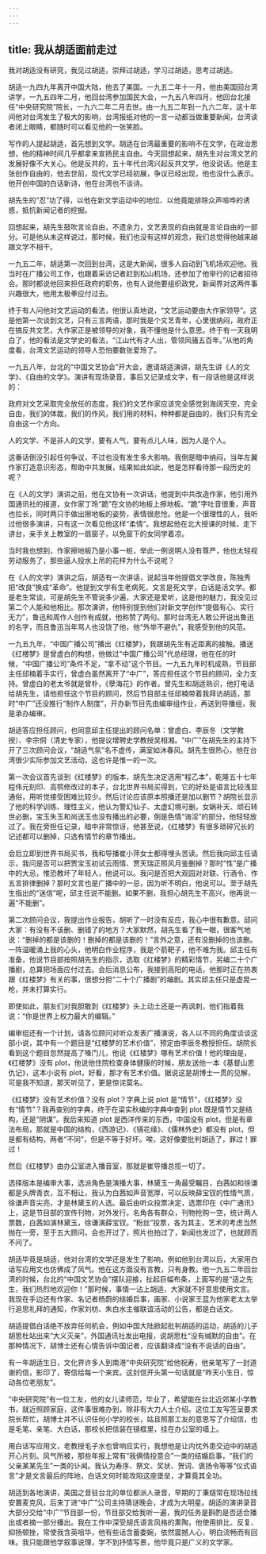 ```yaml
---
---
---
```

title: 我从胡适面前走过
---

我对胡适没有研究，我见过胡适，崇拜过胡适，学习过胡适，思考过胡适。

胡适一九四九年离开中国大陆，他去了美国。一九五二年十一月，他由美国回台湾讲学，一九五四年二月，他回台湾参加国民大会，一九五八年四月，他回台北接任“中央研究院”院长，一九六二年二月去世。由一九五二年到一九六二年，这十年间他对台湾发生了极大的影响，台湾报纸对他的一言一动都当做重要新闻，台湾读者闭上眼睛，都随时可以看见他的一张笑脸。

写作的人提起胡适，首先想到文学。胡适在台湾最重要的影响不在文学，在政治思想，他的精神时间几乎都拿来宣扬民主自由。今天回想起来，胡先生对台湾文艺的发展好像不大关心。他是反共的，五十年代台湾兴起反共文学，他没说话。他是主张创作自由的，他去世前，现代文学已经初展，争议已经出现，他也没什么表示。他开创中国的白话新诗，他在台湾也不谈诗。

胡先生的“忍”功了得，以他在新文学运动中的地位、以他竟能排除众声喧哗的诱惑，抵抗新闻记者的挖掘。

回想起来，胡先生鼓吹言论自由，不遗余力，文艺表现的自由就是言论自由的一部分。可是他从未这样说过，那时候，我们也没有这样的观念，我们总觉得他越来越跟文学不相干。

一九五二年，胡适第一次回到台湾，这是大新闻，很多人自动到飞机场欢迎他。我当时在广播公司工作，也跟着采访记者赶到松山机场，还参加了他举行的记者招待会。那时都说他回来担任政府的职务，也有人说他要组织政党，新闻界对这两件事兴趣很大，他用太极拳应付过去。

终于有人问他对文艺运动的看法，他很认真地说，“文艺运动要由大作家领导”。这是他第一次谈到文艺，只有三言两语，那时我是个文艺青年，心里很纳闷，政府正在搞反共文艺，大作家正是被领导的对象，我不懂他是什么意思。终于有一天我明白了，他的看法是文学史的看法，“江山代有才人出，管领风骚五百年。”从他的角度看，台湾文艺运动的领导人恐怕要数张爱玲了。

一九五八年，台北的“中国文艺协会”开大会，邀请胡适演讲，胡先生讲《人的文学》、《自由的文学》。演讲有现场录音，事后又记录成文字，有一段话他是这样说的：

政府对文艺采取完全放任的态度，我们的文艺作家应该完全感觉到海阔天空，完全自由，我们的体裁，我们的作风，我们用的材料，种种都是自由的，我们只有完全自由这一个方向。

人的文学、不是非人的文学，要有人气，要有点儿人味，因为人是个人。



这番话倒没引起任何争议，不过也没有发生多大影响。我倒是暗中纳闷，当年左翼作家打造意识形态，帮助中共发展，结果如此如此，他是怎样看待那一段历史的呢？

在《人的文学》演讲之前，他在文协有一次讲话，他提到中共改造作家，他引用外国通讯社的报道，女作家丁玲“跪”在文协的地板上擦地板。“跪”字吐音很重，声音也拉长，同时两只手做出擦地板的姿势，表情很悲怆。他是一个很理性的人，我听过他很多演讲，只有这一次看见他这样“柔情”。我想起他在北大授课的时候，走下讲台，亲手关上教室的一扇窗子，以免窗下的女同学着凉。

当时我也想到，作家擦地板乃是小事一桩，举此一例说明人没有尊严，他也太轻视劳动服务了，那些逼人投水上吊的花样为什么不说呢？

在《人的文学》演讲之后，胡适有一次讲话，说起当年他提倡文学改良，陈独秀把“改良”换成“革命”。他提到文学有生老病死，文言是死文学，白话是活文学。都是老生常谈，可是胡先生不管说多少遍，大家还是爱听，这是他的魅力，我没见过第二个人能和他相比。那次演讲，他特别提到他们对新文学创作“提倡有心、实行无力”，鲁迅和周作人创作有成就，他称赞了两句。那时台湾无人敢公开说出鲁迅的名字，而且鲁迅当年骂人也没饶了他，他“外举不避仇”，我感受到他的风范。

一九五九年，“中国广播公司”播出《红楼梦》，我跟胡先生有近距离的接触。播送《红楼梦》是曾虚白的构想，他做过“中国广播公司”代总经理，他在任的时候，“中国广播公司”条件不足，“拿不动”这个节目。一九五九年时机成熟，节目部主任邱楠着手实行，曾虚白虽然离开了“中广”，答应担任这个节目的顾问，全力支持。曾虚白的老太爷就是曾朴，《孽海花》的作者。曾先生和胡适熟识，他打电话给胡先生，请他担任这个节目的顾问，然后节目部主任邱楠带着我拜访胡适，那时“中广”还没推行“制作人制度”，开办新节目先由编审组作业，再送到导播组，我是承办编审。

胡适答应担任顾问，也同意邱主任提出的顾问名单：曾虚白、李辰冬（文学教授）、李宗侗（清史专家），他提议增聘史学教授吴相湘。“中广”在胡先生的主持下开了三次顾问会议，“胡适气氛”名不虚传，满室如沐春风。胡先生很热心，他在台湾很少实际参加文艺活动，这也许是惟一的一次。

第一次会议首先谈到《红楼梦》的版本，胡先生决定选用“程乙本”，乾隆五十七年程伟元刻印、高鹗修改过的本子，台北世界书局买得到，它的好处是语言比较浅显通俗，用听觉接受困难比较少。然后讨论应该原本照播还是加以删节？胡院长显示了他的科学训练、理性主义，他认为警幻仙子、太虚幻境可删，女娲补天、顽石转世必删，宝玉失玉和尚送玉也没有播出的必要，倒是色情“诲淫”的部分，他轻轻放过了。我在旁担任记录，暗中非常惊讶，他甚至说，《红楼梦》有很多琐碎冗长的记述都可以删掉，只选有情节的章节播出。

会后立即到世界书局买书，我和导播崔小萍女士都得埋头苦读。然后我向邱主任请示，我问是否可以把贾宝玉初试云雨情、贾天瑞正照风月鉴删掉？那时“性”是广播中的大忌，惟恐教坏了年轻人，他说可以。我问是否把大观园对对联、行酒令、作五言排律删掉？那时文言也是广播中的一忌，因为听不明白，他说可以。至于胡先生指出的“迷信”呢，邱主任说不能删。如果不删，我担心胡先生不高兴，他再说一遍“不能删”。

第二次顾问会议，我提出作业报告，胡听了一时没有反应，我心中很有歉意。邱问大家：有没有不该删、删错了的地方？大家默然，胡先生看了我一眼，很客气地说：“删掉的都是该删的！删掉的都是该删的！”言外之意，还有没删掉的也该删。一阵温暖涌上我的心头，他明白作业程序，我是个箭靶子，他不难为我。邱主任有准备，他说节目部按照胡先生的指示，选取《红楼梦》的精彩情节，另编二十个广播剧，总算把场面应付过去。会后消息公布，我接到高阳的电话，他那时正在热衷跟《红楼梦》有关的事，很想分担“二十个广播剧”的编剧。其实邱主任只是虚晃一枪，并未打算实行。

即使如此，朋友们对我胆敢到《红楼梦》头上动土还是一再讽刺，他们指着我说：“你是世界上权力最大的编辑。”

编审组还有一个计划，请各位顾问对听众发表广播演说，各人以不同的角度谈谈这部小说，其中有一个题目是“红楼梦的艺术价值”，预定由李辰冬教授担任。胡院长看到这个题目忽然提高了嗓门儿，他说《红楼梦》哪有艺术价值！他的理由是，《红楼梦》没有 plot，他说他住院检查身体健康的时候，朋友送他一本《基督山恩仇记》，这本小说有 plot，好看，那才有艺术价值。据说这是胡博士一贯的见解，可是我不知道，那天听见了，更是惊诧莫名。

《红楼梦》没有艺术价值？没有 plot？字典上说 plot 是“情节”，《红楼梦》没有“情节”？我再查别的字典，终于在梁实秋编的字典中查到 plot 既是情节又是结构，还是“阴谋”。我后来知道 plot 是西洋传来的东西，中国没有 plot，但是有章法布局，那就是中国的结构，《西游记》、《镜花缘》、《儒林外史》都没有 plot，但是都有结构，两者“不同”，但是不等于好坏。唉，这好像要批判胡适了，罪过！罪过！

然后《红楼梦》由办公室进入播音室，那就是崔导播总揽一切了。

选择版本是编审大事，选派角色是演播大事，林黛玉一角最受瞩目，白茜如和徐谦都是头牌青衣，互不相让，我认为白茜如声音宽厚，可以反映薛宝钗的性情气质，徐谦声音尖亮，才是林黛玉的人选。最后由听众投票决定，选票印在《中广通讯》上，这是节目部的宣传刊物，对外发行。名角各有群众，刊物抢购一空，统计两人票数，白茜如演林黛玉，徐谦演薛宝钗。“粉丝”投票，各为其主，艺术的考虑当然抛在一旁，至于五大顾问，会也开过了，照片也拍过了，新闻也发过了，也就顾而不问了。

胡适毕竟是胡适，他对台湾的文学还是发生了影响，例如他到台湾以后，大家用白话写应用文也仿佛成了风气。他在这方面没有言教，只有身教。他一九五二年回台湾的时候，台北的“中国文艺协会”摆队迎接，扯起巨幅布条，上面写的是“适之先生，我们热烈地欢迎你！”那时候，事情一沾上胡适，大家就不好意思使用文言。我现在手边还有作家、名记者杨蔚的结婚启事，画家、小说家王蓝为他家老太太举行追思礼拜的通知，作家刘枋、朱白水主催联谊活动的公告，都是白话文。

胡适提倡白话绝不放弃任何机会，例如中国大陆掀起批判胡适的运动，胡适的儿子胡思杜站出来“大义灭亲”，外国通讯社发出电报，说胡思杜“没有缄默的自由”。在那种情况下，胡博士还有心情告诉中国记者，应该翻译成“没有不说话的自由”。

有一年胡适生日，文化界许多人到南港“中央研究院”给他祝寿，他亲笔写了一封道谢的信，影印了，寄信给每一个来宾。这封信开头第一句话就是“昨天小生日，惊动各位老朋友”。

“中央研究院”有一位工友，他的女儿读师范，毕业了，希望能在台北近郊某小学教书，就近照顾家庭，这件事很难办到，除非有大力人士介绍。这位工友写签呈要求院长帮忙，胡博士并不认识任何小学的校长，姑且照那工友的意思写了介绍信，也是毛笔、亲笔、大白话，那校长把信装在镜框里，挂在办公室的墙上。

用白话写应用文，老教授毛子水也曾响应实行，我想他是让内忧外患交迫中的胡适开心片刻。风气所被，那些年报上常有“我俩情投意合”一类的结婚启事，“我们的父亲某某先生”一类的讣闻。我认为寿序、祭文、奖状、贺词、褒扬令等等“仪式语言”才是文言最后的阵地，白话文何时能攻陷这座堡垒，才算竟其全功。

胡适到各地演讲，美国之音驻台北的单位都派人录音，早期的丁秉燧常在现场拉线安置麦克风，后来丁进“中广”公司主持猜谜晚会，才成为大明星。胡适的演讲录音大部分交给“中广”节目部一份，节目部交给我听一遍，我的任务是斟酌是否适合播出或者摘一部分播出。我在工作中深受胡氏语言风格的熏陶，他使用排比、反复、抑扬顿挫，常使我含英咀华，他有些话含蓄委婉，依然震撼人心，明白流畅而有回味。我只能跟他学叙事说理，学不到抒情写景，他毕竟只是广义的文学家。